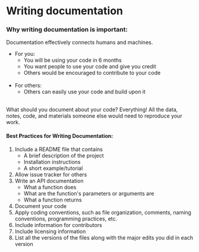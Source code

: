 # Writing documentation


### Why writing documentation is important:
Documentation effectively connects humans and machines.

- For you:
  - You will be using your code in 6 months
  - You want people to use your code and give you credit
  - Others would be encouraged to contribute to your code
  <br/>
- For others:
  - Others can easily use your code and build upon it
  <br/>

What should you document about your code? Everything! All the data, notes, code, and materials someone else would need to reproduce your work.

#### Best Practices for Writing Documentation:

1. Include a README file that contains
    - A brief description of the project
    - Installation instructions
    - A short example/tutorial
2. Allow issue tracker for others
3. Write an API documentation
    - What a function does
    - What are the function's parameters or arguments are
    - What a function returns
4. Document your code
5. Apply coding conventions, such as file organization, comments, naming conventions, programming practices, etc.
6. Include information for contributors
7. Include licensing information
8. List all the versions of the files along with the major edits you did in each version

